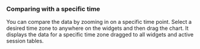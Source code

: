 ### Comparing with a specific time

<ImgLang img='db-count-trend-extend-time.png' desc='Active Sessions' />

You can compare the data by zooming in on a specific time point. Select a desired time zone to anywhere on the widgets and then drag the chart. It displays the data for a specific time zone dragged to all widgets and active session tables.
